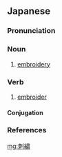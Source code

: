==Japanese==
{{wikipedia|lang=ja}}
{{ja-kanjitab|し|しゅう|yomi=o}}

===Pronunciation===
{{ja-pron|yomi=o|ししゅう|acc=0|acc_ref=DJR}}

===Noun===
{{ja-noun|ししゅう|hhira=ししう}}

# [[embroidery]]

===Verb===
{{ja-verb-suru|ししゅう|hhira=ししう}}

# [[embroider]]

====Conjugation====
{{ja-suru|ししゅう}}

===References===
<references/>

[[mg:刺繍]]